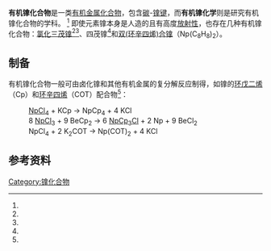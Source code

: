 '''有机镎化合物'''是一类[[有机金属化合物|有机金属化合物]]，包含[[碳|碳]]-[[镎|镎]][[化学键|键]]，而'''有机镎化学'''则是研究有机镎化合物的学科。 <ref name=polly /> 即使元素镎本身是人造的且有高度[[放射性|放射性]]，也存在几种有机镎化合物：[[氯化三茂镎|氯化三茂镎]]<ref name=baum1965 /><ref name=fischer />、四茂镎<ref name=baum1968 />和[[双(环辛四烯)合镎|双(环辛四烯)合镎]]（Np(C<sub>8</sub>H<sub>8</sub>)<sub>2</sub>）。

==制备==
有机镎化合物一般可由卤化镎和其他有机金属的复分解反应制得，如镎的[[环戊二烯|环戊二烯]]（Cp）和[[环辛四烯|环辛四烯]]（COT）配合物<ref name=polly />：
: [[四氯化镎|NpCl<sub>4</sub>]] + KCp → NpCp<sub>4</sub> + 4 KCl
: 8 [[三氯化镎|NpCl<sub>3</sub>]] + 9 BeCp<sub>2</sub> → 6 [[氯化三茂镎|NpCp<sub>3</sub>Cl]] + 2 Np + 9 BeCl<sub>2</sub>
: NpCl<sub>4</sub> + 2 K<sub>2</sub>COT → Np(COT)<sub>2</sub> + 4 KCl
==参考资料==
{{reflist|colwidth=50em
 |refs=
<ref name=polly>{{cite journal|last1=Arnold|first1=Polly L.|last2=Dutkiewicz|first2=Michał S.|last3=Walter|first3=Olaf|title=Organometallic Neptunium Chemistry|journal=Chemical Reviews|volume=117|issue=17|year=2017|pages=11460–11475|issn=0009-2665|doi=10.1021/acs.chemrev.7b00192}}</ref>
<ref name=baum1965>''Über die Existenz von Tri-cyclopentadienyl-neptunium(IV)-halogenid'' F. BaumgärtnerE. O. FischerP. Laubereau Naturwissenschaften January 1965, Volume 52, Issue 20, pp 560–560 {{doi|10.1007/BF00631569}}</ref>
<ref name=fischer>Tricyclopentadienylneptunium-chlorid E.O.Fischer P.Laubereau F.Baumgärtner B.Kanellakopulos Journal of Organometallic Chemistry Volume 5, Issue 6, June 1966, Pages 583-584 {{doi|10.1016/S0022-328X(00)85165-7}}</ref>
<ref name=baum1968>Baumgärtner, F., Fischer, E. O., Kanellakopulos, B. and Laubereau, P. (1968), ''Tetrakis(cyclopentadienyl)neptunium(IV)''. Angew. Chem. Int. Ed. Engl., 7: 634. {{doi|10.1002/anie.196806341}}</ref>
}}

{{ChemicalBondsToCarbon}}
{{镎化合物}}

[[Category:镎化合物|Category:镎化合物]]

{{Chem-stub}}